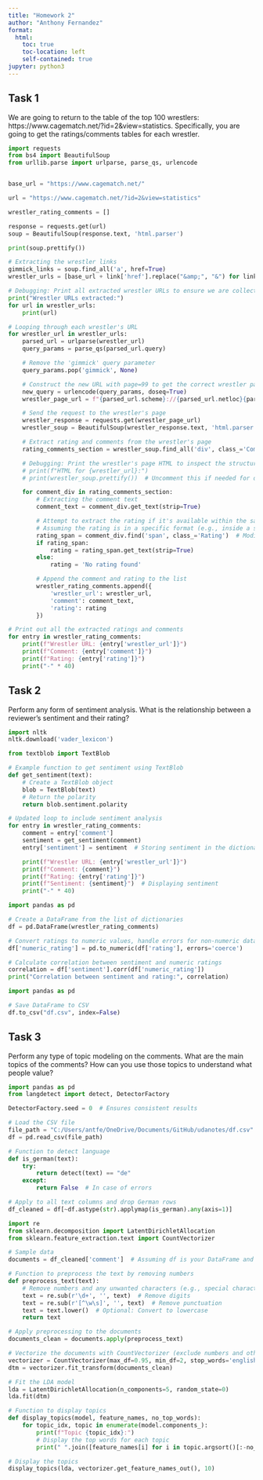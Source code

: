 ```yaml
---
title: "Homework 2"
author: "Anthony Fernandez"
format:
  html:
    toc: true
    toc-location: left
    self-contained: true
jupyter: python3
---
```


## Task 1

We are going to return to the table of the top 100 wrestlers: https://www.cagematch.net/?id=2&view=statistics. Specifically, you are going to get the ratings/comments tables for each wrestler.





```python
import requests
from bs4 import BeautifulSoup
from urllib.parse import urlparse, parse_qs, urlencode


base_url = "https://www.cagematch.net/"

url = "https://www.cagematch.net/?id=2&view=statistics"

wrestler_rating_comments = []

response = requests.get(url)
soup = BeautifulSoup(response.text, 'html.parser')

print(soup.prettify())

# Extracting the wrestler links
gimmick_links = soup.find_all('a', href=True)
wrestler_urls = [base_url + link['href'].replace("&amp;", "&") for link in gimmick_links if 'gimmick=' in link['href']]

# Debugging: Print all extracted wrestler URLs to ensure we are collecting them correctly
print("Wrestler URLs extracted:")
for url in wrestler_urls:
    print(url)

# Looping through each wrestler's URL
for wrestler_url in wrestler_urls:
    parsed_url = urlparse(wrestler_url)
    query_params = parse_qs(parsed_url.query)

    # Remove the 'gimmick' query parameter
    query_params.pop('gimmick', None)

    # Construct the new URL with page=99 to get the correct wrestler page
    new_query = urlencode(query_params, doseq=True)
    wrestler_page_url = f"{parsed_url.scheme}://{parsed_url.netloc}{parsed_url.path}?{new_query}&page=99"

    # Send the request to the wrestler's page
    wrestler_response = requests.get(wrestler_page_url)
    wrestler_soup = BeautifulSoup(wrestler_response.text, 'html.parser')

    # Extract rating and comments from the wrestler's page
    rating_comments_section = wrestler_soup.find_all('div', class_='Comment')

    # Debugging: Print the wrestler's page HTML to inspect the structure (optional)
    # print(f"HTML for {wrestler_url}:")
    # print(wrestler_soup.prettify())  # Uncomment this if needed for debugging

    for comment_div in rating_comments_section:
        # Extracting the comment text
        comment_text = comment_div.get_text(strip=True)

        # Attempt to extract the rating if it's available within the same div
        # Assuming the rating is in a specific format (e.g., inside a span with a specific class)
        rating_span = comment_div.find('span', class_='Rating')  # Modify the class if necessary
        if rating_span:
            rating = rating_span.get_text(strip=True)
        else:
            rating = 'No rating found'

        # Append the comment and rating to the list
        wrestler_rating_comments.append({
            'wrestler_url': wrestler_url,
            'comment': comment_text,
            'rating': rating
        })

# Print out all the extracted ratings and comments
for entry in wrestler_rating_comments:
    print(f"Wrestler URL: {entry['wrestler_url']}")
    print(f"Comment: {entry['comment']}")
    print(f"Rating: {entry['rating']}")
    print("-" * 40)
```

## Task 2

Perform any form of sentiment analysis. What is the relationship between a reviewer's sentiment and their rating?

```python
import nltk
nltk.download('vader_lexicon')

from textblob import TextBlob

# Example function to get sentiment using TextBlob
def get_sentiment(text):
    # Create a TextBlob object
    blob = TextBlob(text)
    # Return the polarity
    return blob.sentiment.polarity

# Updated loop to include sentiment analysis
for entry in wrestler_rating_comments:
    comment = entry['comment']
    sentiment = get_sentiment(comment)
    entry['sentiment'] = sentiment  # Storing sentiment in the dictionary

    print(f"Wrestler URL: {entry['wrestler_url']}")
    print(f"Comment: {comment}")
    print(f"Rating: {entry['rating']}")
    print(f"Sentiment: {sentiment}")  # Displaying sentiment
    print("-" * 40)

import pandas as pd

# Create a DataFrame from the list of dictionaries
df = pd.DataFrame(wrestler_rating_comments)

# Convert ratings to numeric values, handle errors for non-numeric data
df['numeric_rating'] = pd.to_numeric(df['rating'], errors='coerce')

# Calculate correlation between sentiment and numeric ratings
correlation = df['sentiment'].corr(df['numeric_rating'])
print("Correlation between sentiment and rating:", correlation)

```

```python
import pandas as pd

# Save DataFrame to CSV
df.to_csv("df.csv", index=False)
```

## Task 3

Perform any type of topic modeling on the comments. What are the main topics of the comments? How can you use those topics to understand what people value?

```python
import pandas as pd
from langdetect import detect, DetectorFactory

DetectorFactory.seed = 0  # Ensures consistent results

# Load the CSV file
file_path = "C:/Users/antfe/OneDrive/Documents/GitHub/udanotes/df.csv"
df = pd.read_csv(file_path)

# Function to detect language
def is_german(text):
    try:
        return detect(text) == "de"
    except:
        return False  # In case of errors

# Apply to all text columns and drop German rows
df_cleaned = df[~df.astype(str).applymap(is_german).any(axis=1)]


```



```python
import re
from sklearn.decomposition import LatentDirichletAllocation
from sklearn.feature_extraction.text import CountVectorizer

# Sample data
documents = df_cleaned['comment']  # Assuming df is your DataFrame and 'comment' is the column with text

# Function to preprocess the text by removing numbers
def preprocess_text(text):
    # Remove numbers and any unwanted characters (e.g., special characters)
    text = re.sub(r'\d+', '', text)  # Remove digits
    text = re.sub(r'[^\w\s]', '', text)  # Remove punctuation
    text = text.lower()  # Optional: Convert to lowercase
    return text

# Apply preprocessing to the documents
documents_clean = documents.apply(preprocess_text)

# Vectorize the documents with CountVectorizer (exclude numbers and other unwanted tokens)
vectorizer = CountVectorizer(max_df=0.95, min_df=2, stop_words='english')
dtm = vectorizer.fit_transform(documents_clean)

# Fit the LDA model
lda = LatentDirichletAllocation(n_components=5, random_state=0)
lda.fit(dtm)

# Function to display topics
def display_topics(model, feature_names, no_top_words):
    for topic_idx, topic in enumerate(model.components_):
        print(f"Topic {topic_idx}:")
        # Display the top words for each topic
        print(" ".join([feature_names[i] for i in topic.argsort()[:-no_top_words - 1:-1]]))

# Display the topics
display_topics(lda, vectorizer.get_feature_names_out(), 10)

```

